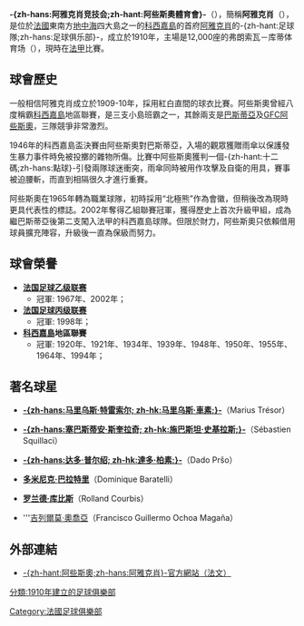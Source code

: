 {{noteTA
|T=zh-hans:阿雅克肖足球俱乐部; zh-hk:阿些斯奧足球會;zh-tw:阿雅克肖足球俱樂部;
|1=zh-hans:阿雅克肖; zh-hk:阿些斯奧;zh-tw:阿雅克肖;
}}
{{Football club infobox
| clubname   = 阿些斯奧<br /> {{lang|fr|''AC Ajaccio''}}
| image      = [[File:AC_Ajaccio.svg|180px]]
| fullname   = {{lang|fr|Athletic Club Ajaccio}}
| nickname   = ''{{lang|fr|L'ours}}''
| founded    = 1910年
| ground     = [[弗朗索瓦－库蒂体育场|弗朗索瓦－库蒂体育场]]<br />（{{lang|fr|Stade François Coty}}）
| city       = [[阿雅克肖|阿雅克肖]]
| capacity   = 12,000人
| chairman   = {{lang|fr|Christian Leca}}
| manager    = 奥利维尔·潘塔洛尼<br />（{{lang|fr|Olivier Pantaloni}}）
| league     = [[法國足球甲級聯賽|法國足球甲級聯賽]]
| season     = 2021–22
| position   = 法乙，第 2 位（升班）
| website    = http://www.ac-ajaccio.com/
|pattern_la1=_ajaccio1213h 
|pattern_b1=_ajaccio1213h
|pattern_ra1=_ajaccio1213h 
|pattern_sh1= 
|pattern_so1 = 
|leftarm1=FFFFFF 
|body1=FF0000 
|rightarm1=FFFFFF 
|shorts1=FFFFFF 
|socks1=FFFFFF
|leftarm2=000000
|body2=000000
|rightarm2=000000
|shorts2=000000
|socks2=000000
|pattern_la2= _ajaccio1213a
|pattern_b2=_ajaccio1213a
|pattern_ra2=_ajaccio1213a
|pattern_sh2= 
|pattern_so2= 
|leftarm3=0096FF
|body3=0096FF
|rightarm3=0096FF
|shorts3=0096FF
|socks3=0096FF
|pattern_la3=_ajaccio1213t
|pattern_b3=_ajaccio1213t
|pattern_ra3=_ajaccio1213t
|pattern_sh3= 
|pattern_so3= 
}}

'''-{zh-hans:阿雅克肖竞技会;zh-hant:阿些斯奧體育會}-'''（'''{{lang|fr|Athletic Club Ajaccio}}'''），簡稱'''阿雅克肖'''（'''{{lang|fr|AC Ajaccio}}'''），是位於[[法國|法國]]東南方[[地中海|地中海]]四大島之一的[[科西嘉島|科西嘉島]]的首府[[阿雅克肖|阿雅克肖]]的-{zh-hant:足球隊;zh-hans:足球俱乐部}-，成立於1910年，主場是12,000座的弗朗索瓦－库蒂体育场（{{lang|fr|Stade François Coty}}），現時在[[法國足球甲級聯賽|法甲]]比賽。

== 球會歷史 ==
一般相信阿雅克肖成立於1909-10年，採用紅白直間的球衣比賽。阿些斯奧曾經八度稱霸[[科西嘉島|科西嘉島]]地區聯賽，是三支小島班霸之一，其餘兩支是[[巴斯蒂亚运动俱乐部|巴斯蒂亞]]及[[阿些斯奧加澤萊克足球會|GFC阿些斯奧]]，三隊競爭非常激烈。

1946年的科西嘉島盃決賽由阿些斯奧對巴斯蒂亞，入場的觀眾獲贈雨傘以保護發生暴力事件時免被投擲的雜物所傷。比賽中阿些斯奧獲判一個-{zh-hant:十二碼;zh-hans:點球}-引發兩隊球迷衝突，雨傘同時被用作攻擊及自衛的用具，賽事被迫腰斬，而直到相隔很久才進行重賽。

阿些斯奧在1965年轉為職業球隊，初時採用“北極熊”作為會徽，但稍後改為現時更具代表性的標誌。2002年奪得乙組聯賽冠軍，獲得歷史上首次升級甲組，成為繼巴斯蒂亞後第二支闖入法甲的科西嘉島球隊。但限於財力，阿些斯奧只依賴借用球員擴充陣容，升級後一直為保級而努力。

== 球會榮譽 ==
*'''[[法国足球乙级联赛|法国足球乙级联赛]]'''
**冠軍: 1967年、2002年；
*'''[[法国足球丙级联赛|法国足球丙级联赛]]'''
**冠軍: 1998年；
*'''[[科西嘉島|科西嘉島]]地區聯賽'''
**冠軍: 1920年、1921年、1934年、1939年、1948年、1950年、1955年、1964年、1994年；
<!--
== 球員名單 ==
<small>更新日期：2006年4月20日</small>
=== 現時效力（2005/06） ===
{| width=95%
|- bgcolor=#ff0000
!width=5%|<font color="white">編號
!width=5%|<font color="white">國籍
!!width=15%|<font color="white">球員名字
!width=5%|<font color="white">位置
!width=15%|<font color="white">出生日期
!width=10%|<font color="white">加盟年份
!width=15%|<font color="white">前屬球會
!width=10%|<font color="white">身價
|-
!colspan=8 bgcolor=#d3d3d3|'''門  將'''

|-
!colspan=8 bgcolor=#d3d3d3|'''後  衛'''

|-
!colspan=8 bgcolor=#d3d3d3|'''中  場'''

|-
!colspan=8 bgcolor=#d3d3d3|'''前  鋒'''

|}

=== 外借球員 ===
{| width=95%
|- bgcolor=#ff0000
!width=5%|<font color="white">編號
!width=5%|<font color="white">國籍
!!width=15%|<font color="white">球員名字
!width=5%|<font color="white">位置
!width=15%|<font color="white">出生日期
!width=10%|<font color="white">加盟年份
!width=15%|<font color="white">外借球會
!width=10%|<font color="white">外借年期

|}
-->

== 著名球星 ==
*{{flagicon|FRA}} '''[[马里乌斯·特雷索尔|-{zh-hans:马里乌斯·特雷索尔; zh-hk:马里乌斯·車素;}-]]'''（Marius Trésor）
*{{flagicon|FRA}} '''[[塞巴斯蒂安·斯奎拉奇|-{zh-hans:塞巴斯蒂安·斯奎拉奇; zh-hk:施巴斯坦·史基拉斯;}-]]'''（Sébastien Squillaci）
*{{flagicon|CRO}} '''[[达多·普尔绍|-{zh-hans:达多·普尔绍; zh-hk:達多·柏素;}-]]'''（Dado Pršo）
*{{flagicon|FRA}} '''[[多米尼克·巴拉特里|多米尼克·巴拉特里]]'''（Dominique Baratelli）
*{{flagicon|FRA}} '''[[罗兰德·库比斯|罗兰德·库比斯]]'''（Rolland Courbis）
*{{flagicon|MEX}} '''[[吉列爾莫·奧喬亞|吉列爾莫·奧喬亞]]（Francisco Guillermo Ochoa Magaña）

== 外部連結 ==
*[http://www.ac-ajaccio.com -{zh-hant:阿些斯奧;zh-hans:阿雅克肖}-官方網站（法文）] {{Wayback|url=http://www.ac-ajaccio.com/ |date=20041213191835 }}
{{法國甲組足球聯賽參賽球隊}}
{{DEFAULTSORT:Ajaccio, AC}}
[[Category:法國足球俱樂部|Category:法國足球俱樂部]]
[[分類:1910年建立的足球俱樂部|分類:1910年建立的足球俱樂部]]